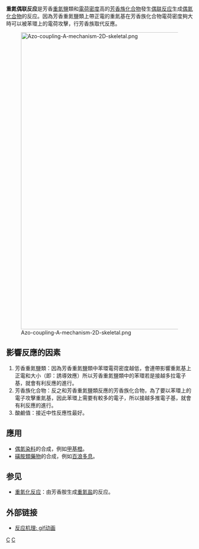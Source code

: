 {{Expand|time=2015-07-13T18:07:24+00:00}}
{{Unreferenced|time=2015-07-13T18:07:24+00:00}}
'''重氮偶联反应'''是芳香[[重氮鹽|重氮鹽]]類和[[電荷密度|電荷密度]]高的[[芳香族化合物|芳香族化合物]]發生[[偶联反应|偶联反应]]生成[[偶氮化合物|偶氮化合物]]的反应。因為芳香重氮鹽類上帶正電的重氮基在芳香族化合物電荷密度夠大時可以被苯環上的電荷攻擊，行芳香族取代反應。

[[File:Azo-coupling-A-mechanism-2D-skeletal.png|800px]]

== 影響反應的因素 ==
# 芳香重氮鹽類：因為芳香重氮鹽類中苯環電荷密度越低，會連帶影響重氮基上正電和大小（即：誘導效應）所以芳香重氮鹽類中的苯環若是接越多拉電子基，就會有利反應的進行。
# 芳香族化合物：反之和芳香重氮鹽類反應的芳香族化合物，為了要以苯環上的電子攻擊重氮基，因此苯環上需要有較多的電子，所以接越多推電子基，就會有利反應的進行。
# 酸鹼值：接近中性反應性最好。

== 應用 ==
* [[偶氮染料|偶氮染料]]的合成，例如[[甲基橙|甲基橙]]。
* [[磺胺类药物|磺胺類藥物]]的合成，例如[[百浪多息|百浪多息]]。

== 参见 ==
* [[重氮化反应|重氮化反应]]：由芳香胺生成[[重氮盐|重氮盐]]的反应。

== 外部链接 ==
*[https://commons.wikimedia.org/wiki/File%3AAzokopplung_2_startAnimGif.gif 反应机理: gif动画] {{Wayback|url=https://commons.wikimedia.org/wiki/File%3AAzokopplung_2_startAnimGif.gif |date=20170705094340 }}

{{reaction-stub}}

[[Category:取代反应|C]]
[[Category:碳－杂原子键形成反应|C]]